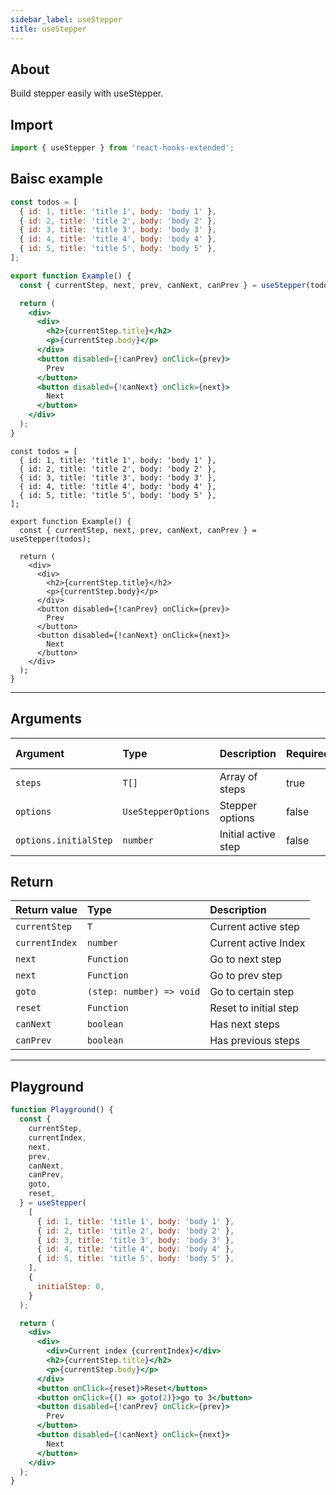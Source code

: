 ```yaml
---
sidebar_label: useStepper
title: useStepper
---
```



## About

Build stepper easily with useStepper.

## Import

```javascript
import { useStepper } from 'react-hooks-extended';
```

## Baisc example

<Tabs groupId="lng">
  <TabItem value="javascript" label="JavaScript">

```jsx
const todos = [
  { id: 1, title: 'title 1', body: 'body 1' },
  { id: 2, title: 'title 2', body: 'body 2' },
  { id: 3, title: 'title 3', body: 'body 3' },
  { id: 4, title: 'title 4', body: 'body 4' },
  { id: 5, title: 'title 5', body: 'body 5' },
];

export function Example() {
  const { currentStep, next, prev, canNext, canPrev } = useStepper(todos);

  return (
    <div>
      <div>
        <h2>{currentStep.title}</h2>
        <p>{currentStep.body}</p>
      </div>
      <button disabled={!canPrev} onClick={prev}>
        Prev
      </button>
      <button disabled={!canNext} onClick={next}>
        Next
      </button>
    </div>
  );
}
```

  </TabItem>
  <TabItem value="typescript" label="TypeScript">

```tsx
const todos = [
  { id: 1, title: 'title 1', body: 'body 1' },
  { id: 2, title: 'title 2', body: 'body 2' },
  { id: 3, title: 'title 3', body: 'body 3' },
  { id: 4, title: 'title 4', body: 'body 4' },
  { id: 5, title: 'title 5', body: 'body 5' },
];

export function Example() {
  const { currentStep, next, prev, canNext, canPrev } = useStepper(todos);

  return (
    <div>
      <div>
        <h2>{currentStep.title}</h2>
        <p>{currentStep.body}</p>
      </div>
      <button disabled={!canPrev} onClick={prev}>
        Prev
      </button>
      <button disabled={!canNext} onClick={next}>
        Next
      </button>
    </div>
  );
}
```

  </TabItem>

</Tabs>

---

## Arguments

| Argument              | Type                | Description         | Required | Default value |
| :-------------------- | :------------------ | :------------------ | :------- | :------------ |
| `steps`               | `T[]`               | Array of steps      | true     |               |
| `options`             | `UseStepperOptions` | Stepper options     | false    |               |
| `options.initialStep` | `number`            | Initial active step | false    | 0             |

## Return

| Return value   | Type                     | Description           |
| :------------- | :----------------------- | :-------------------- |
| `currentStep`  | `T`                      | Current active step   |
| `currentIndex` | `number`                 | Current active Index  |
| `next`         | `Function`               | Go to next step       |
| `next`         | `Function`               | Go to prev step       |
| `goto`         | `(step: number) => void` | Go to certain step    |
| `reset`        | `Function`               | Reset to initial step |
| `canNext`      | `boolean`                | Has next steps        |
| `canPrev`      | `boolean`                | Has previous steps    |

---

## Playground

```jsx live
function Playground() {
  const {
    currentStep,
    currentIndex,
    next,
    prev,
    canNext,
    canPrev,
    goto,
    reset,
  } = useStepper(
    [
      { id: 1, title: 'title 1', body: 'body 1' },
      { id: 2, title: 'title 2', body: 'body 2' },
      { id: 3, title: 'title 3', body: 'body 3' },
      { id: 4, title: 'title 4', body: 'body 4' },
      { id: 5, title: 'title 5', body: 'body 5' },
    ],
    {
      initialStep: 0,
    }
  );

  return (
    <div>
      <div>
        <div>Current index {currentIndex}</div>
        <h2>{currentStep.title}</h2>
        <p>{currentStep.body}</p>
      </div>
      <button onClick={reset}>Reset</button>
      <button onClick={() => goto(2)}>go to 3</button>
      <button disabled={!canPrev} onClick={prev}>
        Prev
      </button>
      <button disabled={!canNext} onClick={next}>
        Next
      </button>
    </div>
  );
}
```

